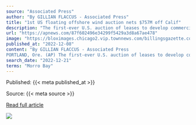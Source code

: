 ```yaml
---
source: "Associated Press"
author: "By GILLIAN FLACCUS - Associated Press"
title: "1st US floating offshore wind auction nets $757M off Calif"
description: "The first-ever U.S. auction of leases to develop commercial-scale floating wind farms in the deep waters off the West Coast raised $757 million in bids, from mostly European companies. The auction offered two adjoining lease areas in northern California and…"
url: "https://apnews.com/87f602496e34299f5429a3d8a67ae478"
image: "https://bloximages.chicago2.vip.townnews.com/billingsgazette.com/content/tncms/assets/v3/editorial/c/a0/ca062b5f-a869-5205-8e4e-bb4f274a338e/638e7f62b7e00.image.jpg?crop=1921%2C1009%2C0%2C35&resize=1200%2C630&order=crop%2Cresize"
published_at: "2022-12-08"
content: "By GILLIAN FLACCUS - Associated Press
PORTLAND, Ore. (AP) The first-ever U.S. auction of leases to develop commercial-scale floating wind farms in the deep waters off the West Coast attracted $757 m… [+3737 chars]"
search_date: "2022-12-21"
terms: "Morro Bay"
---
```



Published: {{< meta published_at >}}


Source: {{< meta source >}}


[Read full article]({{< meta url >}})



![](`r rmarkdown::metadata$image[1]`)
